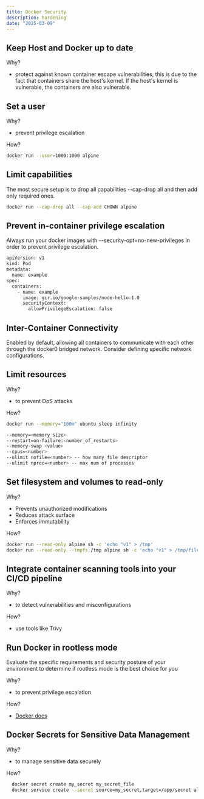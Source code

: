 ```yaml
---
title: Docker Security
description: hardening
date: "2025-03-09"
---
```


Keep Host and Docker up to date
--
Why?
- protect against known container escape vulnerabilities, this is due to the fact that containers share the host's kernel. If the host's kernel is vulnerable, the containers are also vulnerable.

Set a user
--
Why?
- prevent privilege escalation

How?
```bash
docker run --user=1000:1000 alpine
```

Limit capabilities
--
The most secure setup is to drop all capabilities --cap-drop all and then add only required ones.
```bash
docker run --cap-drop all --cap-add CHOWN alpine
```

Prevent in-container privilege escalation
--
Always run your docker images with --security-opt=no-new-privileges in order to prevent privilege escalation.
```bash
apiVersion: v1
kind: Pod
metadata:
  name: example
spec:
  containers:
    - name: example
      image: gcr.io/google-samples/node-hello:1.0
      securityContext:
        allowPrivilegeEscalation: false
```

Inter-Container Connectivity
--
Enabled by default, allowing all containers to communicate with each other through the docker0 bridged network. Consider defining specific network configurations.

Limit resources
--
Why?
- to prevent DoS attacks

How?
```bash
docker run --memory="100m" ubuntu sleep infinity

--memory=<memory size>
--restart=on-failure:<number_of_restarts>
--memory-swap <value>
--cpus=<number>
--ulimit nofile=<number> -- how many file descriptor
--ulimit nproc=<number> -- max num of processes
```

Set filesystem and volumes to read-only
--
Why?
- Prevents unauthorized modifications
- Reduces attack surface
- Enforces immutability

How?
```bash
docker run --read-only alpine sh -c 'echo "v1" > /tmp'
docker run --read-only --tmpfs /tmp alpine sh -c 'echo "v1" > /tmp/file'
```

Integrate container scanning tools into your CI/CD pipeline
--
Why?
- to detect vulnerabilities and misconfigurations

How?
- use tools like Trivy

Run Docker in rootless mode
--
Evaluate the specific requirements and security posture of your environment to determine if rootless mode is the best choice for you

Why?
- to prevent privilege escalation

How?
- [Docker docs](https://docs.docker.com/engine/security/rootless/)

Docker Secrets for Sensitive Data Management
--
Why?
- to manage sensitive data securely

How?
```bash
  docker secret create my_secret my_secret_file
  docker service create --secret source=my_secret,target=/app/secret alpine sh -c 'cat /app/secret'
```
